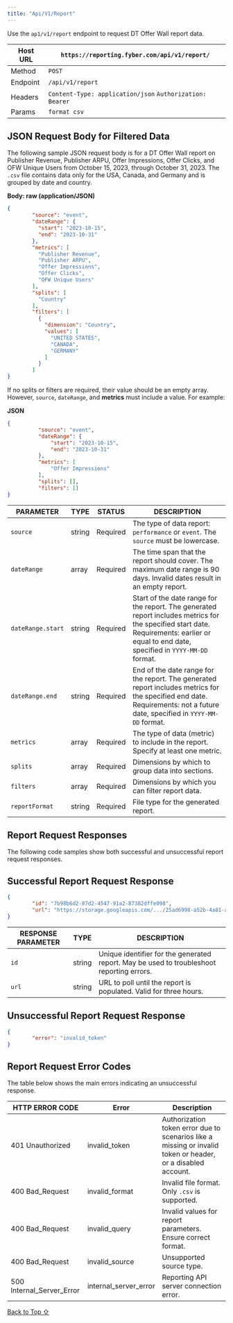 ```yaml
---
title: "Api/V1/Report"
---
```


Use the `ap1/v1/report` endpoint to request DT Offer Wall report data.

| Host URL | `https://reporting.fyber.com/api/v1/report/`             |
| -------- | -------------------------------------------------------- |
| Method   | `POST`                                                   |
| Endpoint | `/api/v1/report`                                         |
| Headers  | `Content-Type: application/json` `Authorization: Bearer` |
| Params   | `format csv`                                             |

## JSON Request Body for Filtered Data

The following sample JSON request body is for a DT Offer Wall report on Publisher Revenue, Publisher ARPU, Offer Impressions, Offer Clicks, and OFW Unique Users from October 15, 2023, through October 31, 2023. The `.csv` file contains data only for the USA, Canada, and Germany and is grouped by date and country.

**Body: raw (application/JSON)**

```json
{
        "source": "event",
        "dateRange": {
          "start": "2023-10-15",
          "end": "2023-10-31"
        },
        "metrics": [
          "Publisher Revenue",
          "Publisher ARPU",
          "Offer Impressions",
          "Offer Clicks",
          "OFW Unique Users"
        ],
        "splits": [
          "Country"
        ],
        "filters": [
          {
            "dimension": "Country",
            "values": [
              "UNITED STATES",
              "CANADA",
              "GERMANY"
            ]
          }
        ]
}
```

If no splits or filters are required, their value should be an empty array. However, `source`, `dateRange`, and **metrics** must include a value. For example:

**JSON**

```json
{
          "source": "event",
          "dateRange": {
              "start": "2023-10-15",
              "end": "2023-10-31"
          },
          "metrics": [
              "Offer Impressions"
          ],
          "splits": [],
          "filters": []
}
```

| PARAMETER         | TYPE   | STATUS   | DESCRIPTION                                                                                                                                                                               |
| ----------------- | ------ | -------- | ----------------------------------------------------------------------------------------------------------------------------------------------------------------------------------------- |
| `source`          | string | Required | The type of data report: `performance` or `event`. The `source` must be lowercase.                                                                                                        |
| `dateRange`       | array  | Required | The time span that the report should cover. The maximum date range is 90 days. Invalid dates result in an empty report.                                                                   |
| `dateRange.start` | string | Required | Start of the date range for the report. The generated report includes metrics for the specified start date. Requirements: earlier or equal to end date, specified in `YYYY-MM-DD` format. |
| `dateRange.end`   | string | Required | End of the date range for the report. The generated report includes metrics for the specified end date. Requirements: not a future date, specified in `YYYY-MM-DD` format.                |
| `metrics`         | array  | Required | The type of data (metric) to include in the report. Specify at least one metric.                                                                                                          |
| `splits`          | array  | Required | Dimensions by which to group data into sections.                                                                                                                                          |
| `filters`         | array  | Required | Dimensions by which you can filter report data.                                                                                                                                           |
| `reportFormat`    | string | Required | File type for the generated report.                                                                                                                                                       |

## Report Request Responses

The following code samples show both successful and unsuccessful report request responses.

## Successful Report Request Response

```json
{
        "id": "7b98b6d2-87d2-4547-91a2-87382dffe098",
        "url": "https://storage.googleapis.com/.../25ad6998-a52b-4a81-a707-7d1609c03c78.csv"
}
```

| RESPONSE PARAMETER | TYPE   | DESCRIPTION                                                                               |
| ------------------ | ------ | ----------------------------------------------------------------------------------------- |
| `id`               | string | Unique identifier for the generated report. May be used to troubleshoot reporting errors. |
| `url`              | string | URL to poll until the report is populated. Valid for three hours.                         |

## Unsuccessful Report Request Response

```json
{
        "error": "invalid_token"
}
```

## Report Request Error Codes

The table below shows the main errors indicating an unsuccessful response.

| HTTP ERROR CODE             | Error                   | Description                                                                                                  |
| --------------------------- | ----------------------- | ------------------------------------------------------------------------------------------------------------ |
| 401 Unauthorized            | invalid\_token          | Authorization token error due to scenarios like a missing or invalid token or header, or a disabled account. |
| 400 Bad\_Request            | invalid\_format         | Invalid file format. Only `.csv` is supported.                                                               |
| 400 Bad\_Request            | invalid\_query          | Invalid values for report parameters. Ensure correct format.                                                 |
| 400 Bad\_Request            | invalid\_source         | Unsupported source type.                                                                                     |
| 500 Internal\_Server\_Error | internal\_server\_error | Reporting API server connection error.                                                                       |



[Back to Top ⇧](#top)
